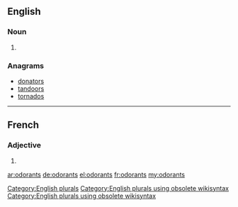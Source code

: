 ==English==

===Noun===
{{head|en}}

# {{plural of|odorant}}

===Anagrams===
* [[donators#English|donators]]
* [[tandoors#English|tandoors]]
* [[tornados#English|tornados]]

[[Category:English plurals]][[Category:English plurals using obsolete wikisyntax]][[Category:English plurals using obsolete wikisyntax]]

----

==French==

===Adjective===
{{fr-adj-form}}

# {{form of|masculine plural|odorant|lang=fr}}

[[ar:odorants]]
[[de:odorants]]
[[el:odorants]]
[[fr:odorants]]
[[my:odorants]]
